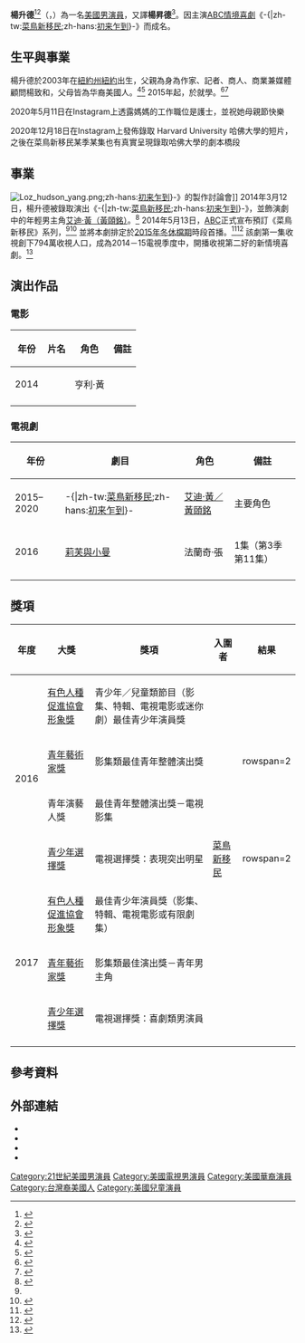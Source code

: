 {{NoteTA
|T=zh-hant:楊升德; zh-hans:杨升德;
|1=zh-hant:楊升德; zh-hans:杨升德;
}}
{{藝人
| 姓名 = 楊升德
| 類型 = 男演員
| 圖片 = Lozupone hudson.png
| 圖片尺寸 = 
| 圖片簡介 = 
| 本名 = 楊升德
| 外文名 = Hudson David Yang
| 外文 = 
| 別名 = 哈德森·大衛·楊{{small|（英文名）}}
| 國籍 = {{USA}}
| 出生日期 = {{birth date and age|2003|10|24}}
| 出生地點 = {{USA}}[[紐約州|紐約州]][[紐約|紐約]]
| 逝世日期 = 
| 逝世地點 = 
| 職業 = [[演員|演員]]
| 語言 = [[英語|英語]]
| 三圍 = 
| 教育程度 = 
| 宗教信仰 = 
| 配偶 = 
| 兒女 = 
| 父母 = 
| 活躍年代 = 2014年迄今
| 唱片公司 = 
| 經紀公司 = 
| 網站 = 
| 獎項 = 
| IMDb = 6386589
| 現任成員 = 
| 過往成員 = 
| 音樂專輯 = 
| 電影 = 
| 主持節目 = 
| 代表作 = 《-{|zh-tw:[[菜鳥新移民|菜鳥新移民]];zh-hans:[[初来乍到|初来乍到]]}-》
| 電視劇 = 
| 廣播劇 = 
| 舞台劇 = 
| 書籍 = 
}}

'''楊升德'''<ref>{{cite news|url=http://udn.com/NEWS/ENTERTAINMENT/ENT7/9109852.shtml |title=「菜鳥移民」明年笑翻ABC |author=馬雲 |date=2014-12-06 |work=[[北美世界日報|世界日報]] |accessdate=2017-03-20 |archiveurl=https://archive.is/20150212061216/http://udn.com/NEWS/ENTERTAINMENT/ENT7/9109852.shtml |archivedate=2015-02-12 |deadurl=yes }}</ref><ref>{{cite news |url=http://www.appledaily.com.tw/realtimenews/article/new/20150518/612046/ |title=【蘋果專訪】美劇重現台僑生活 小主角愛演不愛名 |author=蕭為倫 |date=2015-05-18 |work=[[蘋果日報_(台灣)|蘋果日報]] |accessdate=2017-03-20 |location=[[紐約|紐約]] |language=zh-tw |archive-date=2017-03-20 |archive-url=https://web.archive.org/web/20170320234423/http://www.appledaily.com.tw/realtimenews/article/new/20150518/612046/ |dead-url=no }}</ref>（{{lang-en|'''Hudson David Yang'''}}，{{bd|2003年|10月24日|catIdx=Yang}}）為一名[[美國|美國]][[男演員|男演員]]，又譯'''楊昇德'''<ref>{{cite news |url=http://www.appledaily.com.tw/appledaily/article/headline/20160806/37337667/ |title=楊昇德演《菜鳥》刈包名廚 想開實驗性餐廳 |author=李子凡 |date=2016-08-06 |work=蘋果日報 |accessdate=2017-03-19 |location=台北 |language=zh-tw |archiveurl=https://web.archive.org/web/20160806135548/http://www.appledaily.com.tw/appledaily/article/headline/20160806/37337667/ |archivedate=2016-08-06 |deadurl=no }}</ref>。因主演[[美國廣播公司|ABC]][[情景喜劇|情境喜劇]]《-{|zh-tw:[[菜鳥新移民|菜鳥新移民]];zh-hans:[[初来乍到|初来乍到]]}-》而成名。

== 生平與事業 ==
楊升德於2003年在[[紐約州|紐約州]][[紐約|紐約]]出生，父親為身為作家、記者、商人、商業兼媒體顧問楊致和，父母皆為华裔美國人。<ref name="wsj">{{cite web|url=http://blogs.wsj.com/speakeasy/2014/05/02/why-fresh-off-the-boat-tv-series-could-change-the-game/|title=Why the ‘Fresh Off the Boat’ TV Series Could Change the Game - Speakeasy - WSJ|publisher=blogs.wsj.com|accessdate=May 10, 2014|archive-date=2020-08-25|archive-url=https://web.archive.org/web/20200825085604/https://blogs.wsj.com/speakeasy/2014/05/02/why-fresh-off-the-boat-tv-series-could-change-the-game/|dead-url=no}}</ref><ref>{{cite web|url=https://www.nytimes.com/2002/08/25/style/weddings-vows-heather-ying-and-jeff-yang.html|title=Heather Ying and Jeff Yang|date=25 August 2002|work=[[紐約時報|紐約時報]]|accessdate=8 June 2016|archive-date=2018-09-25|archive-url=https://web.archive.org/web/20180925025836/https://www.nytimes.com/2002/08/25/style/weddings-vows-heather-ying-and-jeff-yang.html|dead-url=no}}</ref> 2015年起，於{{le|NEST+m|NEST+m}}就學。<ref name="deadline">{{cite web|url=http://www.deadline.com/2014/03/hudson-yang-to-topline-abc-comedy-pilot-far-east-orlando-barry-rothbart-joins-nbcs-love-is-relative/|title=Hudson Yang To Topline ABC Comedy Pilot 'Far East Orlando'; Barry Rothbart Joins NBC's 'Love Is Relative' - Deadline.com|publisher=[[Deadline.com|Deadline.com]]|accessdate=May 10, 2014|archive-date=2014-05-20|archive-url=https://web.archive.org/web/20140520160733/http://www.deadline.com/2014/03/hudson-yang-to-topline-abc-comedy-pilot-far-east-orlando-barry-rothbart-joins-nbcs-love-is-relative/|dead-url=no}}</ref><ref name="imdb">{{cite web|url=http://www.imdb.com/news/ni56919873/|title=Hudson Yang To Topline ABC Comedy Pilot ‘Far East Orlando’; Barry Rothbart Joins NBC’s ‘Love Is Relative’|publisher=[[互聯網電影數據庫|IMDb]]|accessdate=May 10, 2014|archive-date=2018-10-16|archive-url=https://web.archive.org/web/20181016053452/https://www.imdb.com/news/ni56919873/|dead-url=no}}</ref>

2020年5月11日在Instagram上透露媽媽的工作職位是護士，並祝她母親節快樂

2020年12月18日在Instagram上發佈錄取 Harvard University 哈佛大學的短片，之後在菜鳥新移民某季某集也有真實呈現錄取哈佛大學的劇本橋段

== 事業 ==
[[File:Loz_hudson_yang.png|thumb]];zh-hans:[[初来乍到|初来乍到]]}-》的製作討論會]]
2014年3月12日，楊升德被錄取演出《-{|zh-tw:[[菜鳥新移民|菜鳥新移民]];zh-hans:[[初来乍到|初来乍到]]}-》，並飾演劇中的年輕男主角[[黃頤銘|艾迪·黃（黃頤銘）]]。<ref>{{cite web|url=http://deadline.com/2014/03/hudson-yang-to-topline-abc-comedy-pilot-far-east-orlando-barry-rothbart-joins-nbcs-love-is-relative-697849/|title=Hudson Yang To Topline ABC Comedy Pilot ‘Far East Orlando’; Barry Rothbart Joins NBC’s ‘Love Is Relative’|work=Deadline.cim|author=The Deadline Team|date=March 12, 2014|accessdate=March 18, 2017|archive-date=2021-02-11|archive-url=https://web.archive.org/web/20210211214846/https://deadline.com/2014/03/hudson-yang-to-topline-abc-comedy-pilot-far-east-orlando-barry-rothbart-joins-nbcs-love-is-relative-697849/|dead-url=no}}</ref> 2014年5月13日，[[美國廣播公司|ABC]]正式宣布預訂《菜鳥新移民》系列，<ref name="laughspin"/><ref>{{cite web|url=http://blog.angryasianman.com/2014/05/fresh-first-look-at-fresh-off-boat.html|title=FRESH FIRST LOOK AT 'FRESH OFF THE BOAT'|accessdate=May 16, 2014|date=May 13, 2014|first=Phil|last=Yu|archive-date=2014-05-16|archive-url=https://web.archive.org/web/20140516034332/http://blog.angryasianman.com/2014/05/fresh-first-look-at-fresh-off-boat.html|dead-url=no}}</ref> 並將本劇排定於[[2014年－2015年美國電視網節目表|2015年冬休檔期]]時段首播。<ref name="laughspin">{{cite web|url=http://www.laughspin.com/2014/05/14/abcs-black-ish-cristela-and-fresh-off-the-boat-a-win-for-racial-diversity-in-television-comedy-videos/|title=ABC’s ‘Black-ish,’ ‘Cristela, ‘Fresh Off the Boat’ a win for racial diversity in television comedy?|accessdate=May 12, 2014|deadurl=yes|archiveurl=https://web.archive.org/web/20140515053703/http://www.laughspin.com/2014/05/14/abcs-black-ish-cristela-and-fresh-off-the-boat-a-win-for-racial-diversity-in-television-comedy-videos/|archivedate=2014年5月15日}}</ref><ref>{{cite web|url=http://tvbythenumbers.zap2it.com/2014/05/13/abc-2014-15-primetime-schedule-agents-of-shield-greys-anatomy-scandal-get-new-timeslots-black-ish-gets-post-modern-family-spot/263701/|title=ABC 2014-15 Primetime Schedule: 'Agents of SHIELD', 'Grey's Anatomy' & 'Scandal' Get New Timeslots + 'Black-ish' Gets Post 'Modern Family' Spot & 'Agent Carter' Held for Midseason|first=Amanda|last=Kondolojy|accessdate=2017-03-18|archive-date=2014-05-14|archive-url=https://web.archive.org/web/20140514053600/http://tvbythenumbers.zap2it.com/2014/05/13/abc-2014-15-primetime-schedule-agents-of-shield-greys-anatomy-scandal-get-new-timeslots-black-ish-gets-post-modern-family-spot/263701/|dead-url=yes}}</ref> 該劇第一集收視創下794萬收視人口，成為2014－15電視季度中，開播收視第二好的新情境喜劇。<ref>{{cite web|url=http://tvbythenumbers.zap2it.com/2015/02/05/tv-ratings-wednesday-empire-hits-new-high-fresh-off-the-boat-debuts-strong-arrow-modern-family-the-100-up/359573/|title=TV Ratings Wednesday: 'Empire' Hits New High, 'Fresh Off The Boat' Debuts Strong, 'Arrow', 'Modern Family' & 'The 100' Up|work=TV by the Numbers|last=Bibel|first=Sara|date=February 5, 2015|accessdate=February 9, 2015|archive-date=2015-02-08|archive-url=https://web.archive.org/web/20150208073846/http://tvbythenumbers.zap2it.com/2015/02/05/tv-ratings-wednesday-empire-hits-new-high-fresh-off-the-boat-debuts-strong-arrow-modern-family-the-100-up/359573/|dead-url=yes}}</ref>

==演出作品==
===電影===
{| class="wikitable"
|-
! 年份
! 片名
! 角色
! class="unsortable" | 備註
|-
| 2014
| {{le|夜的姐妹|The Sisterhood of Night}}
| 亨利·黃
|
|-
|}

=== 電視劇 ===
{|class="wikitable" 
!年份
!劇目
!角色
!備註
|-
| 2015–2020
| -{|zh-tw:[[菜鳥新移民|菜鳥新移民]];zh-hans:[[初来乍到|初来乍到]]}-
| [[黃頤銘|艾迪·黃／黃頤銘]]
| 主要角色
|-
| 2016
| [[麗芙與麥蒂|莉芙與小曼]]
| 法蘭奇·張
| 1集（第3季第11集）
|-
|}

== 獎項 ==
{| class="wikitable"
|-
! 年度
! 大獎
! 獎項
! 入圍者
! 結果
|-
| align=center rowspan="4"| 2016
| [[有色人種促進協會形象獎|有色人種促進協會形象獎]]
| 青少年／兒童類節目（影集、特輯、電視電影或迷你劇）最佳青少年演員獎
| rowspan=7|[[菜鳥新移民|菜鳥新移民]]
| {{nom}}
|-
| [[青年藝術家獎|青年藝術家獎]]
| 影集類最佳青年整體演出獎
| rowspan=2 {{won}}
|-
| 青年演藝人獎
| 最佳青年整體演出獎－電視影集
|-
| [[2016年青少年選擇獎|青少年選擇獎]]
| 電視選擇獎：表現突出明星
| rowspan=2 {{nom}}
|-
| align=center rowspan="3"| 2017
| [[有色人種促進協會形象獎|有色人種促進協會形象獎]]
| 最佳青少年演員獎（影集、特輯、電視電影或有限劇集）
|-
| [[青年藝術家獎|青年藝術家獎]]
| 影集類最佳演出獎－青年男主角
| {{won}}
|-
| [[2017年青少年選擇獎|青少年選擇獎]]
| 電視選擇獎：喜劇類男演員
| {{nom}}
|-
|}

== 參考資料 ==
{{reflist}}

== 外部連結 ==
* {{IMDb name|6386589}}
* {{Facebook|HudsonDavidYang}}
* {{Instagram|hudsonyang}}
* {{Twitter|HudsonDYang}}

{{DEFAULTSORT:Yang, Hudson}}
[[Category:21世紀美國男演員|Category:21世紀美國男演員]]
[[Category:美國電視男演員|Category:美國電視男演員]]
[[Category:美國華裔演員|Category:美國華裔演員]]
[[Category:台灣裔美國人|Category:台灣裔美國人]]
[[Category:美國兒童演員|Category:美國兒童演員]]